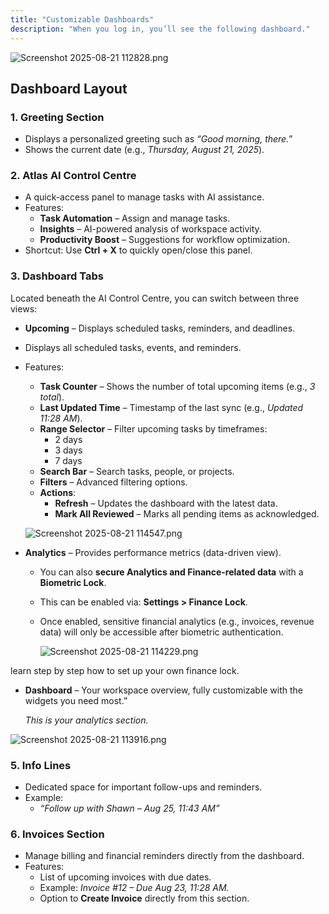 ```yaml
---
title: "Customizable Dashboards"
description: "When you log in, you’ll see the following dashboard."
---
```


![Screenshot 2025-08-21 112828.png](/images/Screenshot2025-08-21112828.png)

## **Dashboard Layout**

### **1. Greeting Section**

- Displays a personalized greeting such as _“Good morning, there.”_
- Shows the current date (e.g., _Thursday, August 21, 2025_).

### **2. Atlas AI Control Centre**

- A quick-access panel to manage tasks with AI assistance.
- Features:
  - **Task Automation** – Assign and manage tasks.
  - **Insights** – AI-powered analysis of workspace activity.
  - **Productivity Boost** – Suggestions for workflow optimization.
- Shortcut: Use **Ctrl \+ X** to quickly open/close this panel.

### **3. Dashboard Tabs**

Located beneath the AI Control Centre, you can switch between three views:

- **Upcoming** – Displays scheduled tasks, reminders, and deadlines.
- Displays all scheduled tasks, events, and reminders.
- Features:
  - **Task Counter** – Shows the number of total upcoming items (e.g., _3 total_).
  - **Last Updated Time** – Timestamp of the last sync (e.g., _Updated 11:28 AM_).
  - **Range Selector** – Filter upcoming tasks by timeframes:
    - 2 days
    - 3 days
    - 7 days
  - **Search Bar** – Search tasks, people, or projects.
  - **Filters** – Advanced filtering options.
  - **Actions**:
    - **Refresh** – Updates the dashboard with the latest data.
    - **Mark All Reviewed** – Marks all pending items as acknowledged.

  ![Screenshot 2025-08-21 114547.png](/images/Screenshot2025-08-21114547.png)
- **Analytics** – Provides performance metrics (data-driven view).
  - You can also **secure Analytics and Finance-related data** with a **Biometric Lock**.
  - This can be enabled via: **Settings \> Finance Lock**.
  - Once enabled, sensitive financial analytics (e.g., invoices, revenue data) will only be accessible after biometric authentication.

    ![Screenshot 2025-08-21 114229.png](/images/Screenshot2025-08-21114229.png)

<Card title="See real workflows in action" icon="stars" href="/Settings/finance_lock">
  learn step by step how to set up your own finance lock.
</Card>

- **Dashboard** –  Your workspace overview, fully customizable with the widgets you need most.”

  _This is your analytics section._

![Screenshot 2025-08-21 113916.png](/images/Screenshot2025-08-21113916.png)

### **5. Info Lines**

- Dedicated space for important follow-ups and reminders.
- Example:
  - _“Follow up with Shawn – Aug 25, 11:43 AM”_

### **6. Invoices Section**

- Manage billing and financial reminders directly from the dashboard.
- Features:
  - List of upcoming invoices with due dates.
  - Example: _Invoice #12 – Due Aug 23, 11:28 AM._
  - Option to **Create Invoice** directly from this section.
